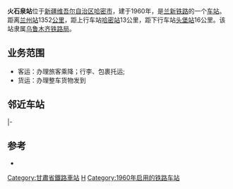{{noteTA
|1=zh-cn:始发车次; zh-hk:列車班次;
|2=zh-cn:车次; zh-hk:班次;
}}
{{Infobox China railway station
|车站名称=火石泉站
|图片=
|图片介绍=
|车站拼音=Huoshiquanzhan
|英文名称 = Huoshiquan Railway Station
|车站代码 = 42209<ref>{{cite book|title=中华人民共和国铁路车站代码（GB/T 10302-2010）|publisher=中国标准出版社|year=2010|isbn=155066140495|ignore-isbn-error=true|pages=17}}</ref>
|电报码 = HQR
|拼音码 = HSQ
|车站位置 = [[新疆维吾尔自治区|新疆维吾尔自治区]][[哈密市|哈密市]]
|坐标 = {{coord|42|54|33.10|N|93|22|36.62|E|display=inline,title}}
|归属=[[乌鲁木齐铁路局|乌鲁木齐铁路局]]
|线路=[[兰新铁路|兰新铁路]]
|车站等级=[[四等站_(中铁)|四等站]]
|到发线数目=
|月台数目=
}}

'''火石泉站'''位于[[新疆维吾尔自治区|新疆维吾尔自治区]][[哈密市|哈密市]]，建于1960年，是[[兰新铁路|兰新铁路]]的一个[[铁路车站|车站]]。距离[[兰州站|兰州站]]1352[[公里|公里]]，距上行车站[[哈密站|哈密站]]13公里，距下行车站[[头堡站|头堡站]]16公里。该站隶属[[乌鲁木齐铁路局|乌鲁木齐铁路局]]。

==业务范围==
*客运：办理旅客乘降；行李、包裹托运;
*货运：办理整车货物发到

== 邻近车站 ==
{{start rail box|[[中国铁路|中国铁路]]}}
{{s-inop|[[哈密站|哈密站]]|{{站|兰州}}方向}}
{{s-line|[[兰新铁路|兰新铁路]]<br/>← 13km 火石泉站 16km →}}
{{s-inop|[[头堡站|头堡站]]|{{站|乌鲁木齐南}}、{{站|阿拉山口}}方向|rows=2}}
|-
{{s-inop|[[哈密南站|哈密南站]]|{{站|兰州}}、{{站|红旗村}}方向}}
{{s-line|[[兰新铁路|兰新铁路]]哈密南环线<br/>← 19km 火石泉站 16km →}}
{{end box}}

==参考==
[[Category:甘肅省鐵路車站|Category:甘肅省鐵路車站]]
*{{cite book|author=吴建民|title=中国铁路旅游|publisher=中国地图出版社|year=2002|pages=171页|isbn=7-5031-3000-8}}

{{兰新铁路}}
{{铁路车站小作品}}

[[Category:哈密市铁路车站|H]]
[[Category:1960年启用的铁路车站|Category:1960年启用的铁路车站]]